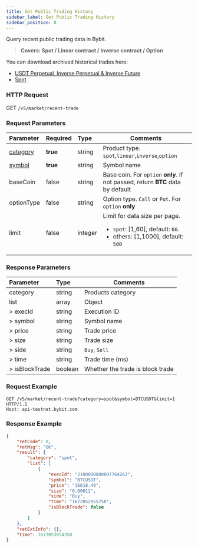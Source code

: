 ```yaml
---
title: Get Public Trading History
sidebar_label: Get Public Trading History
sidebar_position: 8
---
```


Query recent public trading data in Bybit.
> **Covers: Spot / Linear contract / Inverse contract / Option**

You can download archived historical trades here:
* <a href="https://public.bybit.com/trading/">USDT Perpetual, Inverse Perpetual & Inverse Future</a>
* <a href="https://public.bybit.com/spot/">Spot</a>

### HTTP Request
GET `/v5/market/recent-trade`

### Request Parameters
| Parameter | Required | Type | Comments|
|:----- |:-------|:-----|------ |
|[category](../enum#category) |**true** |string |Product type. `spot`,`linear`,`inverse`,`option` |
|[symbol](../enum#symbol) |**true** |string |Symbol name|
|baseCoin |false |string |Base coin. For `option` **only**. If not passed, return **BTC** data by default|
|optionType |false |string |Option type. `Call` or `Put`. For `option` **only**|
|limit |false |integer |Limit for data size per page.<ul><li>`spot`: [1,60], default: `60`.</li><li>others: [1,1000], default: `500`</li></ul>|

### Response Parameters
| Parameter | Type | Comments|
|:----- |:-----|----- |
|category |string |Products category |
|list |array |Object |
|> execId |string |Execution ID |
|> symbol |string |Symbol name |
|> price |string |Trade price |
|> size |string |Trade size |
|> side |string |`Buy`, `Sell` |
|> time |string |Trade time (ms) |
|> isBlockTrade |boolean |Whether the trade is block trade |

### Request Example

```http
GET /v5/market/recent-trade?category=spot&symbol=BTCUSDT&limit=1 HTTP/1.1
Host: api-testnet.bybit.com
```

### Response Example

```json
{
    "retCode": 0,
    "retMsg": "OK",
    "result": {
        "category": "spot",
        "list": [
            {
                "execId": "2100000000007764263",
                "symbol": "BTCUSDT",
                "price": "16618.49",
                "size": "0.00012",
                "side": "Buy",
                "time": "1672052955758",
                "isBlockTrade": false
            }
        ]
    },
    "retExtInfo": {},
    "time": 1672053054358
}
```